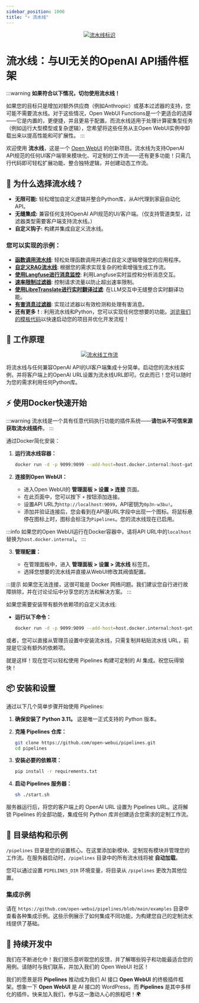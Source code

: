 ```yaml
---
sidebar_position: 1000
title: "⚡ 流水线"
---
```





<TopBanners />



<p align="center">
  <a href="#">
    <img src="/images/pipelines/header.png" alt="流水线标识" />
  </a>
</p>

# 流水线：与UI无关的OpenAI API插件框架

:::warning
**如果符合以下情况，切勿使用流水线！**

如果您的目标只是增加对额外供应商（例如Anthropic）或基本过滤器的支持，您可能不需要流水线。对于这些情况，Open WebUI Functions是一个更适合的选择——它是内置的，更便捷，并且更易于配置。而流水线适用于处理计算密集型任务（例如运行大型模型或复杂逻辑），您希望将这些任务从主Open WebUI实例中卸载出来以提高性能和可扩展性。
:::

欢迎使用 **流水线**，这是一个 [Open WebUI](https://github.com/open-webui) 的创新项目。流水线为支持OpenAI API规范的任何UI客户端带来模块化、可定制的工作流——还有更多功能！只需几行代码即可轻松扩展功能、整合独特逻辑，并创建动态工作流。

## 🚀 为什么选择流水线？

- **无限可能:** 轻松增加自定义逻辑并整合Python库，从AI代理到家庭自动化API。
- **无缝集成:** 兼容任何支持OpenAI API规范的UI/客户端。（仅支持管道类型，过滤器类型需要客户端支持流水线。）
- **自定义钩子:** 构建并集成自定义流水线。

### 您可以实现的示例：

- [**函数调用流水线**](https://github.com/open-webui/pipelines/blob/main/examples/filters/function_calling_filter_pipeline.py): 轻松处理函数调用并通过自定义逻辑增强您的应用程序。
- [**自定义RAG流水线**](https://github.com/open-webui/pipelines/blob/main/examples/pipelines/rag/llamaindex_pipeline.py): 根据您的需求实现复杂的检索增强生成工作流。
- [**使用Langfuse进行消息监控**](https://github.com/open-webui/pipelines/blob/main/examples/filters/langfuse_filter_pipeline.py): 利用Langfuse实时监控和分析消息交互。
- [**速率限制过滤器**](https://github.com/open-webui/pipelines/blob/main/examples/filters/rate_limit_filter_pipeline.py): 控制请求流量以防止超出速率限制。
- [**使用LibreTranslate进行实时翻译过滤**](https://github.com/open-webui/pipelines/blob/main/examples/filters/libretranslate_filter_pipeline.py): 在LLM交互中无缝整合实时翻译功能。
- [**有害消息过滤器**](https://github.com/open-webui/pipelines/blob/main/examples/filters/detoxify_filter_pipeline.py): 实现过滤器以有效检测和处理有害消息。
- **还有更多！**: 利用流水线和Python，您可以实现任何您想要的功能。[浏览我们的模板代码](https://github.com/open-webui/pipelines/blob/main/examples/scaffolds)以快速启动您的项目并优化开发流程！

## 🔧 工作原理

<p align="center">
  <a href="#">
    <img src="/images/pipelines/workflow.png" alt="流水线工作流" />
  </a>
</p>

将流水线与任何兼容OpenAI API的UI客户端集成十分简单。启动您的流水线实例，并将客户端上的OpenAI URL设置为流水线URL即可。仅此而已！您可以随时为您的需求利用任何Python库。

## ⚡ 使用Docker快速开始

:::warning
流水线是一个具有任意代码执行功能的插件系统——**请勿从不可信来源获取流水线插件**。
:::

通过Docker简化安装：

1. **运行流水线容器：**

   ```sh
   docker run -d -p 9099:9099 --add-host=host.docker.internal:host-gateway -v pipelines:/app/pipelines --name pipelines --restart always ghcr.io/open-webui/pipelines:main
   ```

2. **连接到Open WebUI：**

   - 进入Open WebUI的 **管理面板 > 设置 > 连接** 页面。
   - 在此页面中，您可以按下 `+` 按钮添加连接。
   - 设置API URL为`http://localhost:9099`，API密钥为`0p3n-w3bu!`。
   - 添加并验证连接后，您会看到在API基URL字段中出现一个图标。将鼠标悬停在图标上时，图标会标注为`Pipelines`。您的流水线现在已启用。

:::info
如果您的Open WebUI运行在Docker容器中，请将API URL中的`localhost`替换为`host.docker.internal`。
:::

3. **管理配置：**

   - 在管理面板中，进入 **管理面板 > 设置 > 流水线** 标签页。
   - 选择您想要的流水线并直接从WebUI修改其阀值配置。

:::提示
如果您无法连接，这很可能是 Docker 网络问题。我们建议您自行进行故障排除，并在讨论论坛中分享您的方法和解决方案。
:::

如果您需要安装带有额外依赖项的自定义流水线:

- **运行以下命令：**

  ```sh
  docker run -d -p 9099:9099 --add-host=host.docker.internal:host-gateway -e PIPELINES_URLS="https://github.com/open-webui/pipelines/blob/main/examples/filters/detoxify_filter_pipeline.py" -v pipelines:/app/pipelines --name pipelines --restart always ghcr.io/open-webui/pipelines:main
  ```

或者，您可以直接从管理员设置中安装流水线，只需复制并粘贴流水线 URL，前提是它没有额外的依赖项。

就是这样！现在您可以轻松使用 Pipelines 构建可定制的 AI 集成。祝您玩得愉快！

## 📦 安装和设置

通过以下几个简单步骤开始使用 Pipelines:

1. **确保安装了 Python 3.11。** 这是唯一正式支持的 Python 版本。
2. **克隆 Pipelines 仓库：**

   ```sh
   git clone https://github.com/open-webui/pipelines.git
   cd pipelines
   ```

3. **安装必要的依赖项：**

   ```sh
   pip install -r requirements.txt
   ```

4. **启动 Pipelines 服务器：**

   ```sh
   sh ./start.sh
   ```

服务器运行后，将您的客户端上的 OpenAI URL 设置为 Pipelines URL。这将解锁 Pipelines 的全部功能，集成任何 Python 库并创建适合您需求的定制工作流。

## 📂 目录结构和示例

`/pipelines` 目录是您的设置核心。在这里添加新模块、定制现有模块并管理您的工作流。在服务器启动时，`/pipelines` 目录中的所有流水线将被 **自动加载**。

您可以通过设置 `PIPELINES_DIR` 环境变量，将目录从 `/pipelines` 更改为其他位置。

### 集成示例

请在 `https://github.com/open-webui/pipelines/blob/main/examples` 目录中查看各种集成示例。这些示例展示了如何集成不同功能，为构建您自己的定制流水线提供了基础。

## 🎉 持续开发中

我们在不断进化中！我们很乐意听取您的反馈，并了解哪些钩子和功能最适合您的用例。请随时与我们联系，并加入我们的 Open WebUI 社区！

我们的愿景是将 **Pipelines** 推动成为我们 AI 接口 **Open WebUI** 的终极插件框架。想象一下 **Open WebUI** 是 AI 接口的 WordPress，而 **Pipelines** 是其中多样化的插件。快来加入我们，参与这一激动人心的旅程吧！🌍

